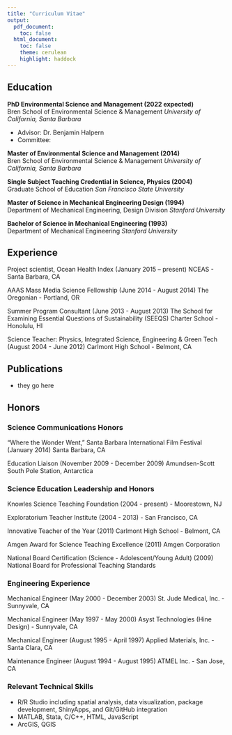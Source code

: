 ```yaml
---
title: "Curriculum Vitae"
output: 
  pdf_document:
    toc: false
  html_document:
    toc: false
    theme: cerulean
    highlight: haddock
---
```


## Education

__PhD Environmental Science and Management (2022 expected)__<br>
Bren School of Environmental Science & Management _University of California, Santa Barbara_

*	Advisor: Dr. Benjamin Halpern
* Committee: 

__Master of Environmental Science and Management (2014)__<br>
Bren School of Environmental Science & Management   _University of California, Santa Barbara_

__Single Subject Teaching Credential in Science, Physics (2004)__<br>
Graduate School of Education   _San Francisco State University_

__Master of Science in Mechanical Engineering Design (1994)__<br>
Department of Mechanical Engineering, Design Division   _Stanford University_

__Bachelor of Science in Mechanical Engineering (1993)__<br>
Department of Mechanical Engineering   _Stanford University_

## Experience 

Project scientist, Ocean Health Index (January 2015 – present) NCEAS - Santa Barbara, CA

AAAS Mass Media Science Fellowship (June 2014 - August 2014) The Oregonian - Portland, OR

Summer Program Consultant (June 2013 - August 2013) The School for Examining Essential Questions of Sustainability (SEEQS) Charter School - Honolulu, HI

Science Teacher: Physics, Integrated Science, Engineering & Green Tech (August 2004 - June 2012) Carlmont High School - Belmont, CA

## Publications

* they go here

## Honors 

### Science Communications Honors

“Where the Wonder Went,” Santa Barbara International Film Festival (January 2014) Santa Barbara, CA

Education Liaison (November 2009 - December 2009) Amundsen-Scott South Pole Station, Antarctica

### Science Education Leadership and Honors

Knowles Science Teaching Foundation (2004 - present) - Moorestown, NJ

Exploratorium Teacher Institute (2004 - 2013) - San Francisco, CA

Innovative Teacher of the Year (2011) Carlmont High School - Belmont, CA

Amgen Award for Science Teaching Excellence (2011) Amgen Corporation

National Board Certification (Science - Adolescent/Young Adult) (2009) National Board for Professional Teaching Standards

### Engineering Experience

Mechanical Engineer (May 2000 - December 2003) St. Jude Medical, Inc. - Sunnyvale, CA 

Mechanical Engineer (May 1997 - May 2000) Asyst Technologies (Hine Design) - Sunnyvale, CA 

Mechanical Engineer (August 1995 - April 1997) Applied Materials, Inc. - Santa Clara, CA 

Maintenance Engineer (August 1994 - August 1995) ATMEL Inc. - San Jose, CA 

### Relevant Technical Skills

*	R/R Studio including spatial analysis, data visualization, package development, ShinyApps, and Git/GitHub integration
*	MATLAB, Stata, C/C++, HTML, JavaScript 
*	ArcGIS, QGIS

